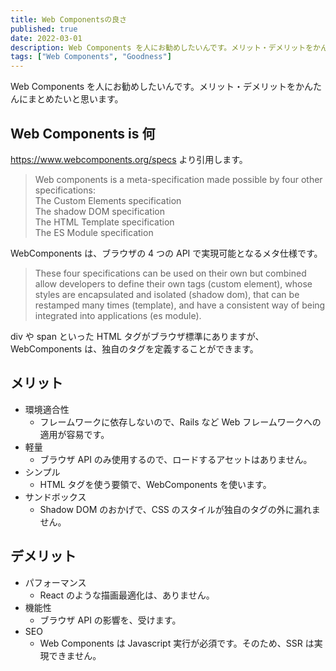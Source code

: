 ```yaml
---
title: Web Componentsの良さ
published: true
date: 2022-03-01
description: Web Components を人にお勧めしたいんです。メリット・デメリットをかんたんにまとめたいと思います。Web Components is 何https://www.webcomponents.org/specs より引用します。
tags: ["Web Components", "Goodness"]
---
```


Web Components を人にお勧めしたいんです。メリット・デメリットをかんたんにまとめたいと思います。

## Web Components is 何

https://www.webcomponents.org/specs より引用します。

> Web components is a meta-specification made possible by four other specifications:  
> The Custom Elements specification  
> The shadow DOM specification  
> The HTML Template specification  
> The ES Module specification

WebComponents は、ブラウザの 4 つの API で実現可能となるメタ仕様です。

> These four specifications can be used on their own but combined allow developers to define their own tags (custom element), whose styles are encapsulated and isolated (shadow dom), that can be restamped many times (template), and have a consistent way of being integrated into applications (es module).

div や span といった HTML タグがブラウザ標準にありますが、WebComponents は、独自のタグを定義することができます。

## メリット

- 環境適合性
  - フレームワークに依存しないので、Rails など Web フレームワークへの適用が容易です。
- 軽量
  - ブラウザ API のみ使用するので、ロードするアセットはありません。
- シンプル
  - HTML タグを使う要領で、WebComponents を使います。
- サンドボックス
  - Shadow DOM のおかげで、CSS のスタイルが独自のタグの外に漏れません。

## デメリット

- パフォーマンス
  - React のような描画最適化は、ありません。
- 機能性
  - ブラウザ API の影響を、受けます。
- SEO
  - Web Components は Javascript 実行が必須です。そのため、SSR は実現できません。
